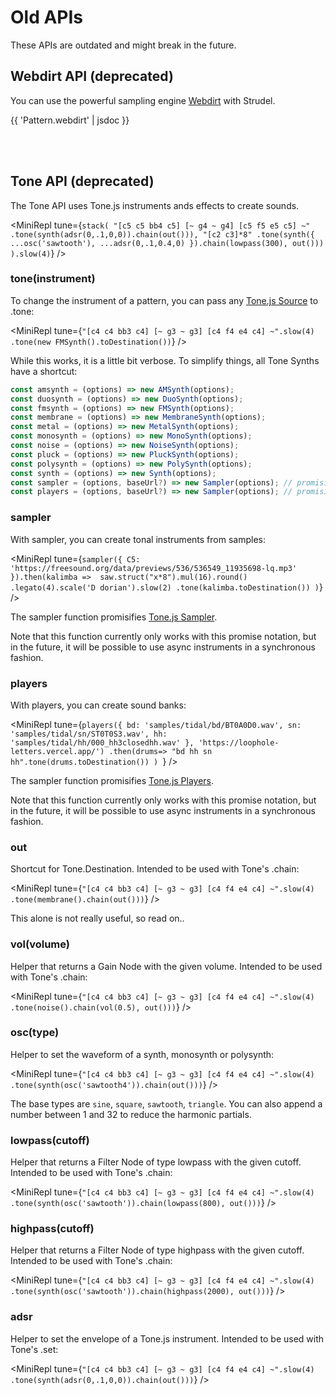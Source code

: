 # Old APIs

These APIs are outdated and might break in the future.

## Webdirt API (deprecated)

You can use the powerful sampling engine [Webdirt](https://github.com/dktr0/WebDirt) with Strudel.

{{ 'Pattern.webdirt' | jsdoc }}

<br />
<br />

## Tone API (deprecated)

The Tone API uses Tone.js instruments ands effects to create sounds.

<MiniRepl
  tune={`stack(
    "[c5 c5 bb4 c5] [~ g4 ~ g4] [c5 f5 e5 c5] ~"
      .tone(synth(adsr(0,.1,0,0)).chain(out())),
    "[c2 c3]*8"
      .tone(synth({
        ...osc('sawtooth'),
        ...adsr(0,.1,0.4,0)
      }).chain(lowpass(300), out()))
  ).slow(4)`}
/>

### tone(instrument)

To change the instrument of a pattern, you can pass any [Tone.js Source](https://tonejs.github.io/docs/14.7.77/index.html) to .tone:

<MiniRepl
  tune={`"[c4 c4 bb3 c4] [~ g3 ~ g3] [c4 f4 e4 c4] ~".slow(4)
.tone(new FMSynth().toDestination())`}
/>

While this works, it is a little bit verbose. To simplify things, all Tone Synths have a shortcut:

```js
const amsynth = (options) => new AMSynth(options);
const duosynth = (options) => new DuoSynth(options);
const fmsynth = (options) => new FMSynth(options);
const membrane = (options) => new MembraneSynth(options);
const metal = (options) => new MetalSynth(options);
const monosynth = (options) => new MonoSynth(options);
const noise = (options) => new NoiseSynth(options);
const pluck = (options) => new PluckSynth(options);
const polysynth = (options) => new PolySynth(options);
const synth = (options) => new Synth(options);
const sampler = (options, baseUrl?) => new Sampler(options); // promisified, see below
const players = (options, baseUrl?) => new Sampler(options); // promisified, see below
```

### sampler

With sampler, you can create tonal instruments from samples:

<MiniRepl
  tune={`sampler({
  C5: 'https://freesound.org/data/previews/536/536549_11935698-lq.mp3'
}).then(kalimba => 
  saw.struct("x*8").mul(16).round()
  .legato(4).scale('D dorian').slow(2)
  .tone(kalimba.toDestination())
)`}
/>

The sampler function promisifies [Tone.js Sampler](https://tonejs.github.io/docs/14.7.77/Sampler).

Note that this function currently only works with this promise notation, but in the future,
it will be possible to use async instruments in a synchronous fashion.

### players

With players, you can create sound banks:

<MiniRepl
  tune={`players({
    bd: 'samples/tidal/bd/BT0A0D0.wav',
    sn: 'samples/tidal/sn/ST0T0S3.wav',
    hh: 'samples/tidal/hh/000_hh3closedhh.wav'
  }, 'https://loophole-letters.vercel.app/')
  .then(drums=>
  "bd hh sn hh".tone(drums.toDestination())
)
  `}
/>

The sampler function promisifies [Tone.js Players](https://tonejs.github.io/docs/14.7.77/Players).

Note that this function currently only works with this promise notation, but in the future,
it will be possible to use async instruments in a synchronous fashion.

### out

Shortcut for Tone.Destination. Intended to be used with Tone's .chain:

<MiniRepl
  tune={`"[c4 c4 bb3 c4] [~ g3 ~ g3] [c4 f4 e4 c4] ~".slow(4)
.tone(membrane().chain(out()))`}
/>

This alone is not really useful, so read on..

### vol(volume)

Helper that returns a Gain Node with the given volume. Intended to be used with Tone's .chain:

<MiniRepl
  tune={`"[c4 c4 bb3 c4] [~ g3 ~ g3] [c4 f4 e4 c4] ~".slow(4)
.tone(noise().chain(vol(0.5), out()))`}
/>

### osc(type)

Helper to set the waveform of a synth, monosynth or polysynth:

<MiniRepl
  tune={`"[c4 c4 bb3 c4] [~ g3 ~ g3] [c4 f4 e4 c4] ~".slow(4)
.tone(synth(osc('sawtooth4')).chain(out()))`}
/>

The base types are `sine`, `square`, `sawtooth`, `triangle`. You can also append a number between 1 and 32 to reduce the harmonic partials.

### lowpass(cutoff)

Helper that returns a Filter Node of type lowpass with the given cutoff. Intended to be used with Tone's .chain:

<MiniRepl
  tune={`"[c4 c4 bb3 c4] [~ g3 ~ g3] [c4 f4 e4 c4] ~".slow(4)
.tone(synth(osc('sawtooth')).chain(lowpass(800), out()))`}
/>

### highpass(cutoff)

Helper that returns a Filter Node of type highpass with the given cutoff. Intended to be used with Tone's .chain:

<MiniRepl
  tune={`"[c4 c4 bb3 c4] [~ g3 ~ g3] [c4 f4 e4 c4] ~".slow(4)
.tone(synth(osc('sawtooth')).chain(highpass(2000), out()))`}
/>

### adsr

Helper to set the envelope of a Tone.js instrument. Intended to be used with Tone's .set:

<MiniRepl
  tune={`"[c4 c4 bb3 c4] [~ g3 ~ g3] [c4 f4 e4 c4] ~".slow(4)
.tone(synth(adsr(0,.1,0,0)).chain(out()))`}
/>
